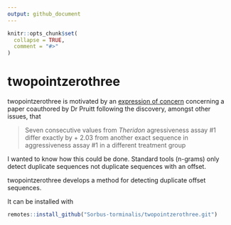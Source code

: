 ```yaml
---
output: github_document
---
```


<!-- README.md is generated from README.Rmd. Please edit that file -->

```r
knitr::opts_chunk$set(
  collapse = TRUE,
  comment = "#>"
)
```

# twopointzerothree

<!-- badges: start -->
<!-- badges: end -->

twopointzerothree is motivated by an [expression of concern](https://pubpeer.com/publications/BF638A197BC80D145674D8118BE37F) concerning a paper coauthored by Dr Pruitt following the discovery, amongst other issues, that 

> Seven consecutive values from _Theridon_ agressiveness assay #1 differ exactly by + 2.03 from another exact sequence in aggressiveness assay #1 in a different treatment group

I wanted to know how this could be done. 
Standard tools (n-grams) only detect duplicate sequences not duplicate sequences with an offset.

twopointzerothree develops a method for detecting duplicate offset sequences.

It can be installed with 

```r
remotes::install_github("Sorbus-torminalis/twopointzerothree.git")
```


